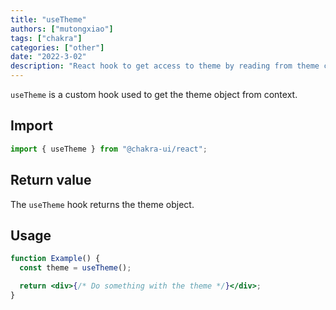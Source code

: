 ```yaml
---
title: "useTheme"
authors: ["mutongxiao"]
tags: ["chakra"]
categories: ["other"]
date: "2022-3-02"
description: "React hook to get access to theme by reading from theme context"
---
```


`useTheme` is a custom hook used to get the theme object from context.

## Import

```js
import { useTheme } from "@chakra-ui/react";
```

## Return value

The `useTheme` hook returns the theme object.

## Usage

```jsx live=false
function Example() {
  const theme = useTheme();

  return <div>{/* Do something with the theme */}</div>;
}
```
